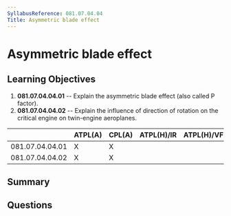 ```yaml
---
SyllabusReference: 081.07.04.04
Title: Asymmetric blade effect
---
```


# Asymmetric blade effect

## Learning Objectives

1. **081.07.04.04.01** -- Explain the asymmetric blade effect (also called P
   factor).
2. **081.07.04.04.02** -- Explain the influence of direction of rotation on the
   critical engine on twin-engine aeroplanes.

|                 | ATPL(A) | CPL(A) | ATPL(H)/IR | ATPL(H)/VFR | CPL(H) | IR  | CBIR(A) |
| --------------- | ------- | ------ | ---------- | ----------- | ------ | --- | ------- |
| 081.07.04.04.01 | X       | X      |            |             |        |     |         |
| 081.07.04.04.02 | X       | X      |            |             |        |     |         |

## Summary

## Questions
